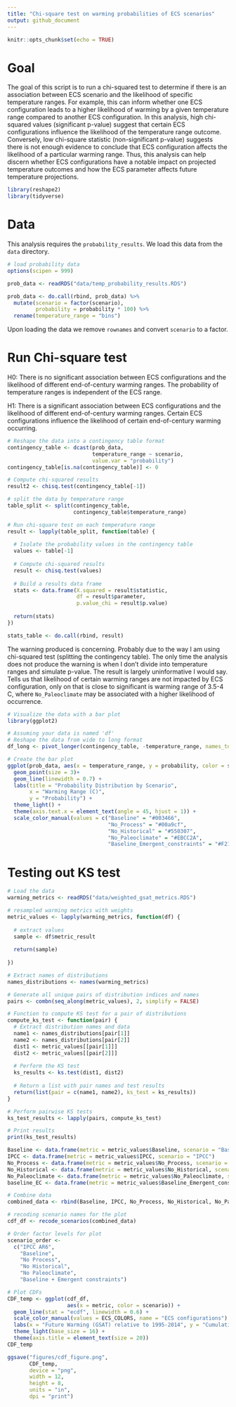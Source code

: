 ```yaml
---
title: "Chi-square test on warming probabilities of ECS scenarios"
output: github_document
---
```


```r
knitr::opts_chunk$set(echo = TRUE)
```

# Goal

The goal of this script is to run a chi-squared test to determine if there is an association between ECS scenario and the likelihood of specific temperature ranges. For example, this can inform whether one ECS configuration leads to a higher likelihood of warming by a given temperature range compared to another ECS configuration. In this analysis, high chi-squared values (significant p-value) suggest that certain ECS configurations influence the likelihood of the temperature range outcome. Conversely, low chi-square statistic (non-significant p-value) suggests there is not enough evidence to conclude that ECS configuration affects the likelihood of a particular warming range. Thus, this analysis can help discern whether ECS configurations have a notable impact on projected temperature outcomes and how the ECS parameter affects future temperature projections.

```r
library(reshape2)
library(tidyverse)
```

# Data

This analysis requires the `probability_results`. We load this data from the `data` directory.

```r
# load probability data
options(scipen = 999)

prob_data <- readRDS("data/temp_probability_results.RDS")

prob_data <- do.call(rbind, prob_data) %>% 
  mutate(scenario = factor(scenario),
         probability = probability * 100) %>% 
  rename(temperature_range = "bins")

```

Upon loading the data we remove `rownames` and convert `scenario` to a factor.

# Run Chi-square test

H0: There is no significant association between ECS configurations and the likelihood of different end-of-century warming ranges. The probability of temperature ranges is independent of the ECS range.

H1: There is a significant association between ECS configurations and the likelihood of different end-of-century warming ranges. Certain ECS configurations influence the likelihood of certain end-of-century warming occurring. 

```r
# Reshape the data into a contingency table format
contingency_table <- dcast(prob_data, 
                           temperature_range ~ scenario, 
                           value.var = "probability")
contingency_table[is.na(contingency_table)] <- 0

# Compute chi-squared results
result2 <- chisq.test(contingency_table[-1])

# split the data by temperature range 
table_split <- split(contingency_table, 
                     contingency_table$temperature_range)

# Run chi-square test on each temperature range
result <- lapply(table_split, function(table) {
  
  # Isolate the probability values in the contingency table
  values <- table[-1]
  
  # Compute chi-squared results
  result <- chisq.test(values)
  
  # Build a results data frame
  stats <- data.frame(X.squared = result$statistic,
                      df = result$parameter,
                      p.value_chi = result$p.value)
  
  return(stats)
})

stats_table <- do.call(rbind, result)

```

The warning produced is concerning. Probably due to the way I am using chi-squared test (splitting the contingency table). The only time the analysis does not produce the warning is when I don't divide into temperature ranges and simulate p-value. The result is largely uninformative I would say. Tells us that likelihood of certain warming ranges are not impacted by ECS configuration, only on that is close to significant is warming range of 3.5-4 C, where `No_Paleoclimate` may be associated with a higher likelihood of occurrence. 

```r
# Visualize the data with a bar plot
library(ggplot2)

# Assuming your data is named 'df'
# Reshape the data from wide to long format
df_long <- pivot_longer(contingency_table, -temperature_range, names_to = "scenario", values_to = "probability")

# Create the bar plot
ggplot(prob_data, aes(x = temperature_range, y = probability, color = scenario, group = scenario)) +
  geom_point(size = 3)+
  geom_line(linewidth = 0.7) +
  labs(title = "Probability Distribution by Scenario",
       x = "Warming Range (C)",
       y = "Probability") +
  theme_light() +
  theme(axis.text.x = element_text(angle = 45, hjust = 1)) +
  scale_color_manual(values = c("Baseline" = "#003466", 
                                "No_Process" = "#00a9cf",
                                "No_Historical" = "#550307",
                                "No_Paleoclimate" = "#EBCC2A",
                                "Baseline_Emergent_constraints" = "#F21A00"))
```


# Testing out KS test

```r
# Load the data
warming_metrics <- readRDS("data/weighted_gsat_metrics.RDS")

# resampled warming metrics with weights
metric_values <- lapply(warming_metrics, function(df) {
  
  # extract values 
  sample <- df$metric_result
  
  return(sample)
  
})

# Extract names of distributions
names_distributions <- names(warming_metrics)

# Generate all unique pairs of distribution indices and names
pairs <- combn(seq_along(metric_values), 2, simplify = FALSE)

# Function to compute KS test for a pair of distributions
compute_ks_test <- function(pair) {
  # Extract distribution names and data
  name1 <- names_distributions[pair[1]]
  name2 <- names_distributions[pair[2]]
  dist1 <- metric_values[[pair[1]]]
  dist2 <- metric_values[[pair[2]]]
  
  # Perform the KS test
  ks_results <- ks.test(dist1, dist2)
  
  # Return a list with pair names and test results
  return(list(pair = c(name1, name2), ks_test = ks_results))
}

# Perform pairwise KS tests
ks_test_results <- lapply(pairs, compute_ks_test)

# Print results
print(ks_test_results)


```

```r
Baseline <- data.frame(metric = metric_values$Baseline, scenario = "Baseline")
IPCC <- data.frame(metric = metric_values$IPCC, scenario = "IPCC")
No_Process <- data.frame(metric = metric_values$No_Process, scenario = "No_Process")
No_Historical <- data.frame(metric = metric_values$No_Historical, scenario = "No_Historical")
No_Paleoclimate <- data.frame(metric = metric_values$No_Paleoclimate, scenario = "No_Paleoclimate")
baseline_EC <- data.frame(metric = metric_values$Baseline_Emergent_constraints, scenario = "Baseline_Emergent_constraints")

# Combine data
combined_data <- rbind(Baseline, IPCC, No_Process, No_Historical, No_Paleoclimate, baseline_EC)

# recoding scenario names for the plot
cdf_df <- recode_scenarios(combined_data)

# Order factor levels for plot 
scenario_order <- 
  c("IPCC AR6",
    "Baseline",
    "No Process",
    "No Historical",
    "No Paleoclimate",
    "Baseline + Emergent constraints")

# Plot CDFs
CDF_temp <- ggplot(cdf_df, 
                   aes(x = metric, color = scenario)) +
  geom_line(stat = "ecdf", linewidth = 0.6) +
  scale_color_manual(values = ECS_COLORS, name = "ECS configurations") +
  labs(x = "Future Warming (GSAT) relative to 1995-2014", y = "Cumulative Density") +
  theme_light(base_size = 16) +
  theme(axis.title = element_text(size = 20))
CDF_temp

ggsave("figures/cdf_figure.png",
       CDF_temp,
       device = "png", 
       width = 12, 
       height = 8, 
       units = "in", 
       dpi = "print")
```


